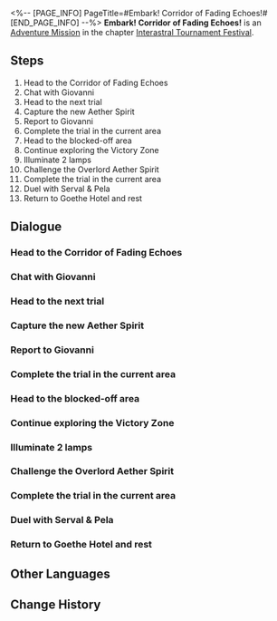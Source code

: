 <%-- [PAGE_INFO]
PageTitle=#Embark! Corridor of Fading Echoes!#
[END_PAGE_INFO] --%>
{{Stub|Dialogue, characters, and location(s)}}
{{Mission Infobox
|id            = 8014102
|title         = 
|image         = Mission Embark! Corridor of Fading Echoes!.png
|type          = Adventure
|event_name    = 
|chapter       = Interastral Tournament Festival
|requirements  = [[Adventure Mission]] ''[[Let's Go! Aetherium Wars!]]'' completed
|summary       = To qualify for the championship, you must complete all the Victory Zone trials.
You have cleared the Victory Zone in the Corridor of Fading Echoes and obtained the Mastery Marks from Serval and Pela.
|characters    = <!--characters that appear in this mission-->
|startLocation = <!--location as it intially appears on the mission screen-->
|world         = <!--i.e. Penacony-->
|area          = <!--i.e. A Child's Dream-->
|prev          = 
|next          = Onward! Cloudford!
|exp           = 200
|credits       = 40000
|stellarJade   = 
|other         = {{Card List|Traveler's Guide*6;Lost Crystal*4|delim=;}}
}}
'''Embark! Corridor of Fading Echoes!''' is an [[Adventure Mission]] in the chapter [[Interastral Tournament Festival]].

==Steps==
# Head to the Corridor of Fading Echoes
# Chat with Giovanni
# Head to the next trial
# Capture the new Aether Spirit
# Report to Giovanni
# Complete the trial in the current area
# Head to the blocked-off area
# Continue exploring the Victory Zone
# Illuminate 2 lamps
# Challenge the Overlord Aether Spirit
# Complete the trial in the current area
# Duel with Serval & Pela
# Return to Goethe Hotel and rest

<!--
==Gameplay Notes==

--><!--
==Trial Character==

-->
==Dialogue==
{{Stub Dialogue}}
===Head to the Corridor of Fading Echoes===
{{Mission Description|type=adventure|location=<!--to be added-->|Mr. Giovanni says you can only participate in the matches in the festival by completing trials in every Victory Zone and obtain Mastery marks.<br />Corridor of Fading Echoes is your first stop. What kind of challenges await within?}}
{{Dialogue Start}}
:{{tx}}
{{Dialogue End}}

===Chat with Giovanni===
{{Mission Description|type=adventure|location=<!--to be added-->|update|Mr. Giovanni says you can only participate in the matches in the festival by completing trials in every Victory Zone and obtain Mastery marks.<br />What should you do after reaching a Victory Zone? Why don't you ask the omnipotent Mr. Giovanni.}}
{{Dialogue Start}}
:{{tx}}
{{Dialogue End}}

===Head to the next trial===
{{Mission Description|type=adventure|location=<!--to be added-->|update|In order to challenge the championship contender for each Victory Zone, you must complete the corresponding trial in the Zone.<br />According to Serval and Pela, the trial here is to light up all the Snowshine Lamps... It really makes one wonder whether they're exploiting the challengers' free labor. Anyways, let's go solve all the puzzles in this Zone and get the Mastery Marks!}}
{{Dialogue Start}}
:{{tx}}
{{Dialogue End}}

===Capture the new Aether Spirit===
{{Mission Description|type=adventure|location=<!--to be added-->|update|You must build a powerful team before you can become the champion.<br />Collect roaming data and capture Aether Spirits of your own!}}
{{Dialogue Start}}
:{{tx}}
{{Dialogue End}}

===Report to Giovanni===
{{Mission Description|type=adventure|location=<!--to be added-->|update|You must build a powerful team before you can become the champion.<br />You've caught enough Aether Spirits. It's time to go seek instructions for the next step from Mr. Giovanni.}}
{{Dialogue Start}}
:{{tx}}
{{Dialogue End}}

===Complete the trial in the current area===
{{Mission Description|type=adventure|location=<!--to be added-->|update|In order to challenge the championship contender for each Victory Zone, you must complete the corresponding trial in the Zone.<br />According to Serval and Pela, the trial here is to light up all the Snowshine Lamps... It really makes one wonder whether they're exploiting the challengers' free labor. Anyways, let's go solve all the puzzles in this Zone and get the Mastery Marks!}}
{{Dialogue Start}}
:{{tx}}
{{Dialogue End}}

===Head to the blocked-off area===
{{Mission Description|type=adventure|location=<!--to be added-->|update|Mr. Giovanni says players with the Marks will be qualified to enter the new area in the Victory Zone, and the powerful Overlord Aether Spirit awaits you there...}}
{{Dialogue Start}}
:{{tx}}
{{Dialogue End}}

===Continue exploring the Victory Zone===
{{Mission Description|type=adventure|location=<!--to be added-->|update|You've already captured enough Aether Spirits. It's time to keep moving.}}
{{Dialogue Start}}
:{{tx}}
{{Dialogue End}}

===Illuminate 2 lamps===
{{Mission Description|type=adventure|location=<!--to be added-->|update|In order to challenge the championship contender for each Victory Zone, you must complete the corresponding trial in the Zone.<br />According to Serval and Pela, the trial here is to light up all the Snowshine Lamps... It really makes one wonder whether they're exploiting the challengers' free labor. Anyways, let's give it a go with the two lamps in front of you.}}
{{Dialogue Start}}
:{{tx}}
{{Dialogue End}}

===Challenge the Overlord Aether Spirit===
{{Mission Description|type=adventure|location=<!--to be added-->|update|The Overlord Aether Spirit appears. Go defeat it and claim its power as your own!}}
{{Dialogue Start}}
:{{tx}}
{{Dialogue End}}

===Complete the trial in the current area===
{{Mission Description|type=adventure|location=<!--to be added-->|update|In order to challenge the championship contender for each Victory Zone, you must complete the corresponding trial in the Zone.<br />According to Serval and Pela, the trial here is to light up all the Snowshine Lamps... It really makes one wonder whether they're exploiting the challengers' free labor. Anyways, let's go solve all the puzzles in this Zone and get the Mastery Marks!}}
{{Dialogue Start}}
:{{tx}}
{{Dialogue End}}

===Duel with Serval & Pela===
{{Mission Description|type=adventure|location=<!--to be added-->|update|You've already completed all trials. It's time to go back and challenge Serval and Pela.}}
{{Dialogue Start}}
:{{tx}}
{{Dialogue End}}

===Return to Goethe Hotel and rest===
{{Mission Description|type=adventure|location=<!--to be added-->|update|You've already finished all the challenges in the Corridor of Fading Echoes Victory Zone. This is the first step toward the championship. Now is the time to go back and rest your strength.}}
{{Dialogue Start}}
:{{tx}}
{{Dialogue End}}

==Other Languages==
{{Other Languages
|en   = Embark! Corridor of Fading Echoes!
|zhs  = 出发！残响回廊
|zht  = 出發！殘響迴廊
|ja   = 出発！残響回廊
|ko   = 가자! 잔향의 회랑
|es   = ¡Al Pasadizo de los ecos apagados!
|fr   = À l'assaut du Couloir des échos faiblissants !
|ru   = Выдвигаемся! Коридор исчезающего эха!
|th   = ออกเดินทางสู่ Corridor of Fading Echoes
|vi   = Xuất Phát! Hành Lang Âm Vang
|de   = Ausschwärmen, Korridor der verhallenden Echos!
|id   = Berangkat! Corridor of Fading Echoes!
|pt   = Embarcar! Corredor de Ecos Atenuados!
}}

==Change History==
{{Change History|1.4}}
